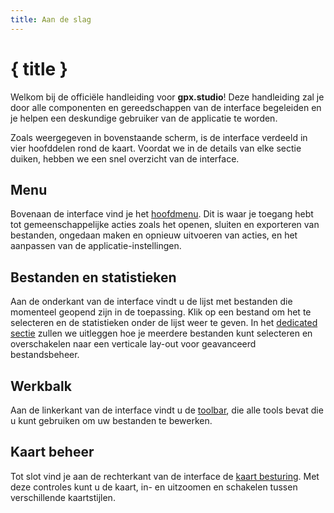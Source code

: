 ```yaml
---
title: Aan de slag
---
```


<script lang="ts">
</script>

# { title }

Welkom bij de officiële handleiding voor **gpx.studio**!
Deze handleiding zal je door alle componenten en gereedschappen van de interface begeleiden en je helpen een deskundige gebruiker van de applicatie te worden.

<DocsImage src="getting-started/interface" alt="De gpx.studio interface." />

Zoals weergegeven in bovenstaande scherm, is de interface verdeeld in vier hoofddelen rond de kaart. 
Voordat we in de details van elke sectie duiken, hebben we een snel overzicht van de interface.

## Menu

Bovenaan de interface vind je het [hoofdmenu](./menu).
Dit is waar je toegang hebt tot gemeenschappelijke acties zoals het openen, sluiten en exporteren van bestanden, ongedaan maken en opnieuw uitvoeren van acties, en het aanpassen van de applicatie-instellingen.

## Bestanden en statistieken

Aan de onderkant van de interface vindt u de lijst met bestanden die momenteel geopend zijn in de toepassing.
Klik op een bestand om het te selecteren en de statistieken onder de lijst weer te geven.
In het [dedicated sectie](./files-and-stats) zullen we uitleggen hoe je meerdere bestanden kunt selecteren en overschakelen naar een verticale lay-out voor geavanceerd bestandsbeheer.

## Werkbalk

Aan de linkerkant van de interface vindt u de [toolbar](./toolbar), die alle tools bevat die u kunt gebruiken om uw bestanden te bewerken.

## Kaart beheer

Tot slot vind je aan de rechterkant van de interface de [kaart besturing](./map-controls).
Met deze controles kunt u de kaart, in- en uitzoomen en schakelen tussen verschillende kaartstijlen.
